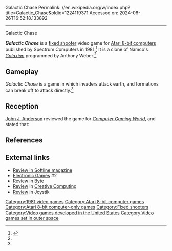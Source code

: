 Galactic Chase
Permalink: //en.wikipedia.org/w/index.php?title=Galactic_Chase&oldid=1224119371
Accessed on: 2024-06-26T16:52:18.133892



------
Galactic Chase
{{Short description|1981 svideo game}}
{{Orphan|date=November 2022}}

{{Infobox video game
| title = Galactic Chase
| image = Galactic Chase cover.jpg
| alt = 
| caption = 
| developer = 
| publisher = Spectrum Computers 
| programmer = Anthony Weber<ref name=mania/>
| series = 
| platforms = [[Atari 8-bit]]
| released = 1981
| genre = [[Fixed shooter]]
| modes = 
}}

'''''Galactic Chase''''' is a [[fixed shooter]] video game for [[Atari 8-bit computers]] published by Spectrum Computers in 1981.<ref name=mania>{{cite web |title=Atari 400 800 XL XE Galactic Chase |url=http://www.atarimania.com/game-atari-400-800-xl-xe-galactic-chase_2126.html |website=Atari Mania}}</ref> It is a clone of Namco's ''[[Galaxian]]'' programmed by Anthony Weber.<ref name=mania/>

==Gameplay==
''Galactic Chase'' is a game in which invaders attack earth, and formations can break off to attack directly.<ref name="CGW2"/>

==Reception==
[[John J. Anderson]] reviewed the game for ''[[Computer Gaming World]]'', and stated that: {{blockquote|The real moments in this game come when you are attacked by formations on all sides–four, six, or more aliens bent on bombing or ramming you out of existence. The novice will not survive an assault like this. However, with much practice, you can learn to "spear" the enemy, vaporizing them on the nosecone of your ship. This calls for nimble steering, needless to say, and all the while you must fire at your other attackers."<ref name="CGW2">{{cite magazine |last=Anderson |first=John |title=Atari Arcade |magazine=Computer Gaming World |date=January–February 1982 |volume=1 |issue=2 |pages=22}}</ref>}}

==References==
{{reflist}}

==External links==
*[http://www.cgwmuseum.org/galleries/issues/softline_1.4.pdf Review in Softline magazine]
*[https://archive.org/stream/ElectronicGames/Electronic%20Games%20Issue%202%20%28March%201982%29#page/n61/mode/2up Electronic Games] #2
*[https://archive.org/details/byte-magazine-1982-06/page/n177/mode/2up Review] in [[Byte (magazine)|Byte]]
*[https://archive.org/details/creativecomputing-1982-05/page/n51/mode/2up Review] in [[Creative Computing]]
*[https://archive.org/details/joystik_magazine-1983-01/page/n67/mode/2up Review] in Joystik

[[Category:1981 video games]]
[[Category:Atari 8-bit computer games]]
[[Category:Atari 8-bit computer-only games]]
[[Category:Fixed shooters]]
[[Category:Video games developed in the United States]]
[[Category:Video games set in outer space]]
